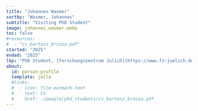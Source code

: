 ```yaml
---
title: "Johannes Wasmer"
sortby: "Wasmer, Johannes"
subtitle: "Visiting PhD Student"
image: johannes_wasmer.webp
toc: false
#resources: 
#  - "cv_bartosz_brzoza.pdf"
started: "2025"
ended: "2025"
lkp: "PhD Student, [Forschungszentrum Jülich](https://www.fz-juelich.de/en), Germany"
about:
  id: person-profile
  template: jolla
  #links:
  #  - icon: file-earmark-text
  #    text: CV
  #    href: ./people/phd_students/cv_bartosz_brzoza.pdf
---
```


:::{#person-profile}
:::

<!---
## Biography
## Experience
## Education
-->
